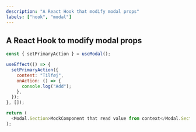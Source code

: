 ```yaml
---
description: "A React Hook that modify modal props"
labels: ["hook", "modal"]
---
```


## A React Hook to modify modal props

```js
const { setPrimaryAction } = useModal();

useEffect(() => {
  setPrimaryAction({
    content: "Tilføj",
    onAction: () => {
      console.log("Add");
    },
  });
}, []);

return (
  <Modal.Section>MockComponent that read value from context</Modal.Section>
);
```
